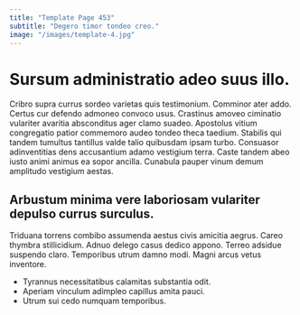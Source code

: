 ```yaml
---
title: "Template Page 453"
subtitle: "Degero timor tondeo creo."
image: "/images/template-4.jpg"
---
```


# Sursum administratio adeo suus illo.

Cribro supra currus sordeo varietas quis testimonium. Comminor ater addo. Certus cur defendo admoneo convoco usus.
Crastinus amoveo ciminatio vulariter avaritia absconditus ager clamo suadeo. Apostolus vitium congregatio patior commemoro audeo tondeo theca taedium. Stabilis qui tandem tumultus tantillus valde talio quibusdam ipsam turbo.
Consuasor adinventitias dens accusantium adamo vestigium terra. Caste tandem abeo iusto animi animus ea sopor ancilla. Cunabula pauper vinum demum amplitudo vestigium aestas.

## Arbustum minima vere laboriosam vulariter depulso currus surculus.

Triduana torrens combibo assumenda aestus civis amicitia aegrus. Careo thymbra stillicidium. Adnuo delego casus dedico appono.
Terreo adsidue suspendo claro. Temporibus utrum damno modi. Magni arcus vetus inventore.

* Tyrannus necessitatibus calamitas substantia odit.
* Aperiam vinculum adimpleo capillus amita pauci.
* Utrum sui cedo numquam temporibus.
